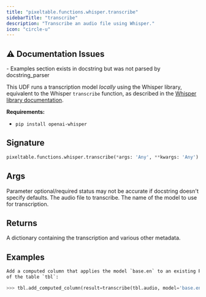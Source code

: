 ```yaml
---
title: "pixeltable.functions.whisper.transcribe"
sidebarTitle: "transcribe"
description: "Transcribe an audio file using Whisper."
icon: "circle-u"
---
```

## ⚠️ Documentation Issues

<Warning>
- Examples section exists in docstring but was not parsed by docstring_parser
</Warning>

This UDF runs a transcription model *locally* using the Whisper library, equivalent to the Whisper `transcribe` function, as described in the [Whisper library documentation](https://github.com/openai/whisper).

**Requirements:**

- `pip install openai-whisper`


## Signature

```python
pixeltable.functions.whisper.transcribe(*args: 'Any', **kwargs: 'Any') -> "'exprs.FunctionCall'"
```

## Args

<Note>
Parameter optional/required status may not be accurate if docstring doesn't specify defaults.
</Note>

<ParamField path="audio" type="string" required>
  The audio file to transcribe.


</ParamField>

<ParamField path="model" type="string" required>
  The name of the model to use for transcription.


</ParamField>

## Returns

<ResponseField name="return" type="any" required>
  A dictionary containing the transcription and various other metadata.


</ResponseField>

## Examples

```python
Add a computed column that applies the model `base.en` to an existing Pixeltable column `tbl.audio`
of the table `tbl`:

>>> tbl.add_computed_column(result=transcribe(tbl.audio, model='base.en'))
```

